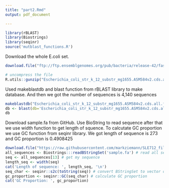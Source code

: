 ```yaml
---
title: "part2.Rmd"
output: pdf_document

---
```

```r
library(rBLAST)
library(Biostrings)
library(seqinr)
source('mutblast_functions.R')
```

Download the whole E.coli set. 
```r
download.file("ftp://ftp.ensemblgenomes.org/pub/bacteria/release-42/fasta/bacteria_0_collection/escherichia_coli_str_k_12_substr_mg1655/cds/Escherichia_coli_str_k_12_substr_mg1655.ASM584v2.cds.all.fa.gz", "Escherichia_coli_str_k_12_substr_mg1655.ASM584v2.cds.all.fa.gz")

# uncompress the file
R.utils::gunzip("Escherichia_coli_str_k_12_substr_mg1655.ASM584v2.cds.all.fa.gz", overwrite=TRUE)

```

Used makeblastdb and blast function from rBLAST library to make database. And then we got the number of sequences is 4,140 sequences
```r
makeblastdb("Escherichia_coli_str_k_12_substr_mg1655.ASM584v2.cds.all.fa", dbtype="nucl", "-parse_seqids")
db <- blast(db='Escherichia_coli_str_k_12_substr_mg1655.ASM584v2.cds.all.fa')
db
```


Download sample.fa from GitHub. Use BioString to read sequence after that we use width function to get length of squence. To calcutate GC proportion we use GC function from seqinr library. We got length of sequence is 273 and GC proportion is 0.4908425

```r
download.file("https://raw.githubusercontent.com/markziemann/SLE712_files/master/bioinfo_asst3_part2_files/sample.fa", destfile ="sample.fa")
all_sequences <- Biostrings:::readBStringSet('sample.fa') # read all sequences
seq <- all_sequences[13] # get my sequence
length_seq <- width(seq)
cat('Length of sequence: ', length_seq, '\n')
seq_char <- seqinr::s2c(toString(seq)) # convert BStringSet to vector of single characters
gc_proportion <- seqinr::GC(seq_char) # calculate GC proportion
cat('GC Proportion: ', gc_proportion)
```

